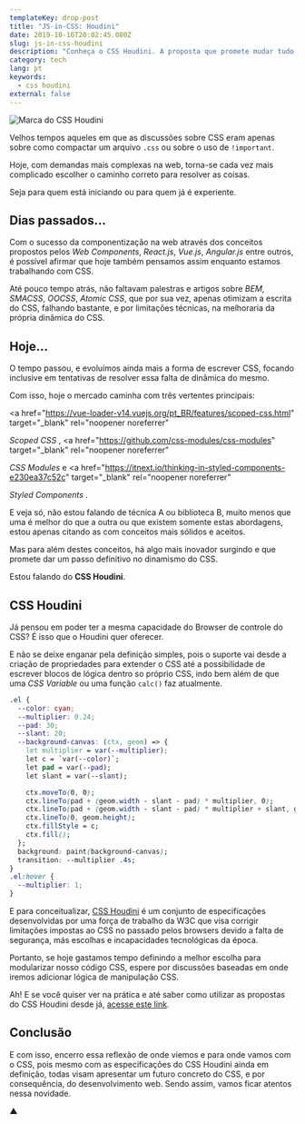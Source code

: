 ```yaml
---
templateKey: drop-post
title: "JS-in-CSS: Houdini"
date: 2019-10-16T20:02:45.080Z
slug: js-in-css-houdini
description: "Conheça o CSS Houdini. A proposta que promete mudar tudo o que conhecemos sobre desenvolvimento CSS."
category: tech
lang: pt
keywords:
  - css houdini
external: false
---
```


![Marca do CSS Houdini](https://user-images.githubusercontent.com/1680157/66880657-384bbb00-ef9a-11e9-9461-5722979ab303.png)

Velhos tempos aqueles em que as discussões sobre CSS eram apenas sobre como compactar um arquivo `.css` ou sobre o uso de `!important`.

Hoje, com demandas mais complexas na web, torna-se cada vez mais complicado escolher o caminho correto para resolver as coisas.

Seja para quem está iniciando ou para quem já é experiente.

## Dias passados...

Com o sucesso da componentização na web através dos conceitos propostos pelos _Web Components_, _React.js_, _Vue.js_, _Angular.js_ entre outros, é possível afirmar que hoje também pensamos assim enquanto estamos trabalhando com CSS.

Até pouco tempo atrás, não faltavam palestras e artigos sobre _BEM_, _SMACSS_, _OOCSS_, _Atomic CSS_, que por sua vez, apenas otimizam a escrita do CSS, falhando bastante, e por limitações técnicas, na melhoraria da própria dinâmica do CSS.

## Hoje…

O tempo passou, e evoluímos ainda mais a forma de escrever CSS, focando inclusive em tentativas de resolver essa falta de dinâmica do mesmo.

Com isso, hoje o mercado caminha com três vertentes principais:

<a
  href="https://vue-loader-v14.vuejs.org/pt_BR/features/scoped-css.html"
  target="_blank"
  rel="noopener noreferrer"
>
  _Scoped CSS_
</a>
, <a
  href="https://github.com/css-modules/css-modules"
  target="_blank"
  rel="noopener noreferrer"
>
  _CSS Modules_
</a> e <a
  href="https://itnext.io/thinking-in-styled-components-e230ea37c52c"
  target="_blank"
  rel="noopener noreferrer"
>
  _Styled Components_
</a>
.

E veja só, não estou falando de técnica A ou biblioteca B, muito menos que uma é melhor do que a outra ou que existem somente estas abordagens, estou apenas citando as com conceitos mais sólidos e aceitos.

Mas para além destes conceitos, há algo mais inovador surgindo e que promete dar um passo definitivo no dinamismo do CSS.

Estou falando do **CSS Houdini**.

## CSS Houdini

Já pensou em poder ter a mesma capacidade do Browser de controle do CSS? É isso que o Houdini quer oferecer.

E não se deixe enganar pela definição simples, pois o suporte vai desde a criação de propriedades para extender o CSS até a possibilidade de escrever blocos de lógica dentro so próprio CSS, indo bem além de que uma _CSS Variable_ ou uma função `calc()` faz atualmente.

```css
.el {
  --color: cyan;
  --multiplier: 0.24;
  --pad: 30;
  --slant: 20;
  --background-canvas: (ctx, geom) => {
    let multiplier = var(--multiplier);
    let c = `var(--color)`;
    let pad = var(--pad);
    let slant = var(--slant);

    ctx.moveTo(0, 0);
    ctx.lineTo(pad + (geom.width - slant - pad) * multiplier, 0);
    ctx.lineTo(pad + (geom.width - slant - pad) * multiplier + slant, geom.height);
    ctx.lineTo(0, geom.height);
    ctx.fillStyle = c;
    ctx.fill();
  };
  background: paint(background-canvas);
  transition: --multiplier .4s;
}
.el:hover {
  --multiplier: 1;
}
```

E para conceitualizar, <a href="https://developer.mozilla.org/en-US/docs/Web/Houdini" target="_blank" rel="noopener noreferrer">CSS Houdini</a> é um conjunto de especificações desenvolvidas por uma força de trabalho da W3C que visa corrigir limitações impostas ao CSS no passado pelos browsers devido a falta de segurança, más escolhas e incapacidades tecnológicas da época.

Portanto, se hoje gastamos tempo definindo a melhor escolha para modularizar nosso código CSS, espere por discussões baseadas em onde iremos adicionar lógica de manipulação CSS.

Ah! E se você quiser ver na prática e até saber como utilizar as propostas do CSS Houdini desde já, <a href="https://houdini.glitch.me" target="_blank" rel="noopener noreferrer">acesse este link</a>.

## Conclusão

E com isso, encerro essa reflexão de onde viemos e para onde vamos com o CSS, pois mesmo com as especificações do CSS Houdini ainda em definição, todas visam apresentar um futuro concreto do CSS, e por consequência, do desenvolvimento web. Sendo assim, vamos ficar atentos nessa novidade.

▲
